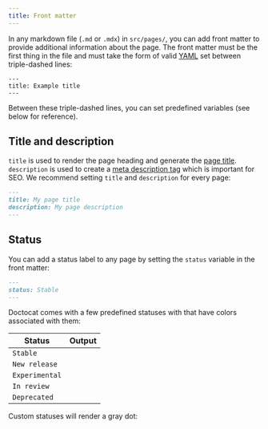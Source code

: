 ```yaml
---
title: Front matter
---
```



In any markdown file (`.md` or `.mdx`) in `src/pages/`, you can add front matter to provide additional information about the page. The front matter must be the first thing in the file and must take the form of valid [YAML](https://yaml.org/) set between triple-dashed lines:

```
---
title: Example title
---
```

Between these triple-dashed lines, you can set predefined variables (see below for reference).

## Title and description

`title` is used to render the page heading and generate the [page title](https://developer.mozilla.org/en-US/docs/Web/HTML/Element/title). `description` is used to create a [meta description tag](https://moz.com/learn/seo/meta-description) which is important for SEO. We recommend setting `title` and `description` for every page:

```markdown
---
title: My page title
description: My page description
---
```

## Status

You can add a status label to any page by setting the `status` variable in the front matter:

```markdown
---
status: Stable
---
```

Doctocat comes with a few predefined statuses with that have colors associated with them:

| Status         | Output                                |
| -------------- | ------------------------------------- |
| `Stable`       | <StatusLabel status="Stable" />       |
| `New release`  | <StatusLabel status="New release" />  |
| `Experimental` | <StatusLabel status="Experimental" /> |
| `In review`    | <StatusLabel status="In review" />    |
| `Deprecated`   | <StatusLabel status="Deprecated" />   |

Custom statuses will render a gray dot:

<StatusLabel status="My custom status" />
